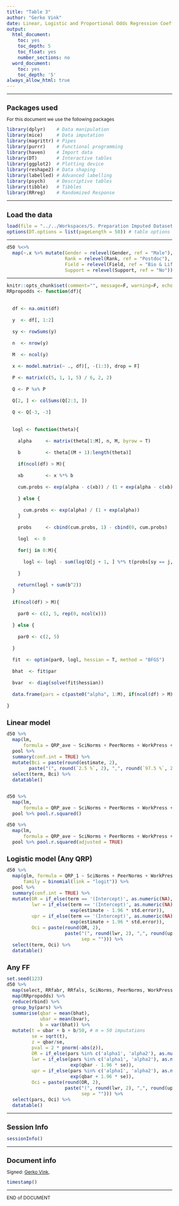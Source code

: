 ```yaml
---
title: "Table 3"
author: "Gerko Vink"
date: Linear, Logistic and Proportional Odds Regression Coefficients (95% CI) of QRPs, any QRP^^ and any FF  by Explanatory Variable Scales
output:
  html_document:
    toc: yes
    toc_depth: 5
    toc_float: yes
    number_sections: no
  word_document:
    toc: yes
    toc_depth: '5'
always_allow_html: true
---
```


<style type="text/css">
  
body{ /* Normal  */
  font-size: 12px;
  }
td {  /* Table  */
  font-size: 12px;
}
h1.title {
  font-size: 18px;
  color: DarkBlue;
}
h1 { /* Header 1 */
  font-size: 18px;
}
h2 { /* Header 2 */
  font-size: 18px;
}
h3 { /* Header 3 */
  font-size: 18px;
}
code.r{ /* Code block */
  font-size: 12px;
}
pre { /* Code block - determines code spacing between lines */
  font-size: 14px;
}
</style>


---

# Packages used
For this document we use the following packages
```r
library(dplyr)    # Data manipulation
library(mice)     # Data imputation
library(magrittr) # Pipes
library(purrr)    # Functional programming
library(haven)    # Import data
library(DT)       # Interactive tables
library(ggplot2)  # Plotting device
library(reshape2) # Data shaping
library(labelled) # Advanced labelling
library(psych)    # Descriptive tables
library(tibble)   # Tibbles
library(RRreg)    # Randomized Response
```

---

# Load the data
```r
load(file = "../../Workspaces/5. Preparation Imputed Datasets.Rdata")
options(DT.options = list(pageLength = 50)) # table options
```

---

```r
d50 %<>% 
  map(~.x %>% mutate(Gender = relevel(Gender, ref = "Male"),
                     Rank = relevel(Rank, ref = "Postdoc"),
                     Field = relevel(Field, ref = "Bio & Life"), 
                     Support = relevel(Support, ref = "No")))
```

---

```r
knitr::opts_chunk$set(comment="", message=F, warning=F, echo=F, cache = F)
RRpropodds <- function(df){
  
  
  df <- na.omit(df)
  
  y  <- df[, 1:2]
  
  sy <- rowSums(y)
  
  n  <- nrow(y)
  
  M  <- ncol(y)
  
  x <- model.matrix(~ ., df)[, -(1:3), drop = F]
    
  P <- matrix(c(5, 1, 1, 5) / 6, 2, 2)
  
  Q <- P %x% P
  
  Q[2, ] <- colSums(Q[2:3, ])
  
  Q <- Q[-3, -3]
  
  
  logl <- function(theta){
    
    alpha     <- matrix(theta[1:M], n, M, byrow = T)
    
    b         <- theta[(M + 1):length(theta)]
    
    if(ncol(df) > M){
      
    xb        <- x %*% b
    
    cum.probs <- exp(alpha - c(xb)) / (1 + exp(alpha - c(xb)))
      
    } else {
      
      cum.probs <- exp(alpha) / (1 + exp(alpha))
    }
    
    probs     <- cbind(cum.probs, 1) - cbind(0, cum.probs)
    
    logl  <- 0
    
    for(j in 0:M){
      
      logl <- logl - sum(log(Q[j + 1, ] %*% t(probs[sy == j, ])))
      
    }
    
    return(logl + sum(b^2))
  }
  
  if(ncol(df) > M){
    
    par0 <- c(2, 5, rep(0, ncol(x))) 
    
  } else {
    
    par0 <- c(2, 5)
    
  }
  
  fit  <- optim(par0, logl, hessian = T, method = "BFGS")
  
  bhat  <- fit$par
  
  bvar  <- diag(solve(fit$hessian))
  
  data.frame(pars = c(paste0("alpha", 1:M), if(ncol(df) > M)colnames(x)), bhat, bvar)
  
}

```

# Linear model
```r
d50 %>% 
  map(lm, 
      formula = QRP_ave ~ SciNorms + PeerNorms + WorkPress + PubPress + FundPress + Competitive + DetectCol + DetectRev + MentSurv + MentResp + OrgJust + Field + Rank + Gender + Research + Support) %>% 
  pool %>% 
  summary(conf.int = TRUE) %>% 
  mutate(Bci = paste(round(estimate, 2),
        paste("(", round(`2.5 %`, 2), ",", round(`97.5 %`, 2), ")", sep = ""))) %>% 
  select(term, Bci) %>% 
  datatable()


d50 %>% 
  map(lm, 
      formula = QRP_ave ~ SciNorms + PeerNorms + WorkPress + PubPress + FundPress + Competitive + DetectCol + DetectRev + MentSurv + MentResp + OrgJust + Field + Rank + Gender + Research + Support) %>% 
  pool %>% pool.r.squared()

d50 %>% 
  map(lm, 
      formula = QRP_ave ~ SciNorms + PeerNorms + WorkPress + PubPress + FundPress + Competitive + DetectCol + DetectRev + MentSurv + MentResp + OrgJust + Field + Rank + Gender + Research + Support) %>% 
  pool %>% pool.r.squared(adjusted = TRUE)
```

# Logistic model (Any QRP)
```r
d50 %>% 
  map(glm, formula = QRP_1 ~ SciNorms + PeerNorms + WorkPress + PubPress + FundPress + Competitive + DetectCol + DetectRev + MentSurv + MentResp + OrgJust + Field + Rank + Gender + Research + Support, 
      family = binomial(link = "logit")) %>% 
  pool %>% 
  summary(conf.int = TRUE) %>% 
  mutate(OR = if_else(term == '(Intercept)', as.numeric(NA), exp(estimate)), 
         lwr = if_else(term == '(Intercept)', as.numeric(NA), 
                       exp(estimate - 1.96 * std.error)),
         upr = if_else(term == '(Intercept)', as.numeric(NA), 
                       exp(estimate + 1.96 * std.error)),
         Oci = paste(round(OR, 2), 
                     paste("(", round(lwr, 2), ",", round(upr, 2), ")", 
                           sep = ""))) %>% 
  select(term, Oci) %>% 
  datatable()
```

# Any FF
```r
set.seed(123)
d50 %>% 
  map(select, RRfabr, RRfals, SciNorms, PeerNorms, WorkPress,  PubPress,  FundPress,  Competitive,  DetectCol,  DetectRev,  MentSurv,  MentResp,  OrgJust,  Field,  Rank,  Gender,  Research,  Support) %>% 
  map(RRpropodds) %>% 
  reduce(rbind) %>% 
  group_by(pars) %>% 
  summarise(qbar = mean(bhat), 
            ubar = mean(bvar),
            b = var(bhat)) %>% 
  mutate(t = ubar + b + b/50, # m = 50 imputations
         se = sqrt(t),
         z = qbar/se,
         pval = 2 * pnorm(-abs(z)),
         OR = if_else(pars %in% c('alpha1', 'alpha2'), as.numeric(NA), exp(qbar)), 
         lwr = if_else(pars %in% c('alpha1', 'alpha2'), as.numeric(NA),  
                       exp(qbar - 1.96 * se)),
         upr = if_else(pars %in% c('alpha1', 'alpha2'), as.numeric(NA), 
                       exp(qbar + 1.96 * se)),
         Oci = paste(round(OR, 2), 
                     paste("(", round(lwr, 2), ",", round(upr, 2), ")", 
                           sep = ""))) %>% 
  select(pars, Oci) %>% 
  datatable()
```

---

# Session Info
```r
sessionInfo()
```

---

# Document info
Signed: 
[Gerko Vink](https://www.gerkovink.com), 

```r
timestamp()
```

---

END of DOCUMENT